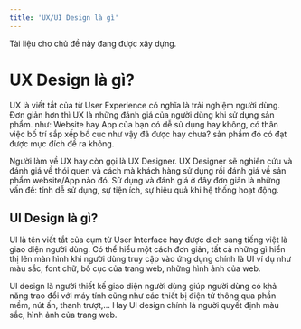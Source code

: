 ```yaml
---
title: 'UX/UI Design là gì'
---
```



<Callout type="warning">Tài liệu cho chủ đề này đang được xây dựng.</Callout>

# UX Design là gì?

UX là viết tắt của từ User Experience có nghĩa là trải nghiệm người dùng. Đơn giản hơn thì UX là những đánh giá của người dùng khi sử dụng sản phẩm. như: Website hay App của bạn có dễ sử dụng hay không, có thân việc bố trí sắp xếp bố cục như vậy đã được hay chưa? sản phẩm đó có đạt được mục đích đề ra không.

Người làm về UX hay còn gọi là UX Designer. UX Designer sẽ nghiên cứu và đánh giá về thói quen và cách mà khách hàng sử dụng rồi đánh giá về sản phẩm website/App nào đó. Sử dụng và đánh giá ở đây đơn giản là những vấn đề: tính dễ sử dụng, sự tiện ích, sự hiệu quả khi hệ thống hoạt động.

## UI Design là gì?

UI là tên viết tắt của cụm từ User Interface hay được dịch sang tiếng việt là giao diện người dùng. Có thể hiểu một cách đơn giản, tất cả những gì hiển thị lên màn hình khi người dùng truy cập vào ứng dụng chính là UI ví dụ như màu sắc, font chữ, bố cục của trang web, những hình ảnh của web.

UI design là người thiết kế giao diện người dùng giúp người dùng có khả năng trao đổi với máy tính cũng như các thiết bị điện tử thông qua phần mềm, nút ấn, thanh trượt,... Hay UI design chính là người quyết định màu sắc, hình ảnh của trang web.
